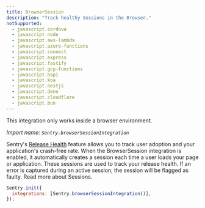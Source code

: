```yaml
---
title: BrowserSession
description: "Track healthy Sessions in the Browser."
notSupported:
  - javascript.cordova
  - javascript.node
  - javascript.aws-lambda
  - javascript.azure-functions
  - javascript.connect
  - javascript.express
  - javascript.fastify
  - javascript.gcp-functions
  - javascript.hapi
  - javascript.koa
  - javascript.nestjs
  - javascript.deno
  - javascript.cloudflare
  - javascript.bun
---
```


<Alert>

This integration only works inside a browser environment.

</Alert>

_Import name: `Sentry.browserSessionIntegration`_

Sentry's [Release Health](/product/releases/health/) feature allows you to track user adoption and your application's crash-free rate.
When the BrowserSession integration is enabled, it automatically creates a session each time a user loads your page or application. These sessions are used to track your release health. If an error is captured during an active session, the session will be flagged as faulty.
Read more about <PlatformLink to="/configuration/releases/#sessions">Sessions</PlatformLink>.

```JavaScript
Sentry.init({
  integrations: [Sentry.browserSessionIntegration()],
});
```
